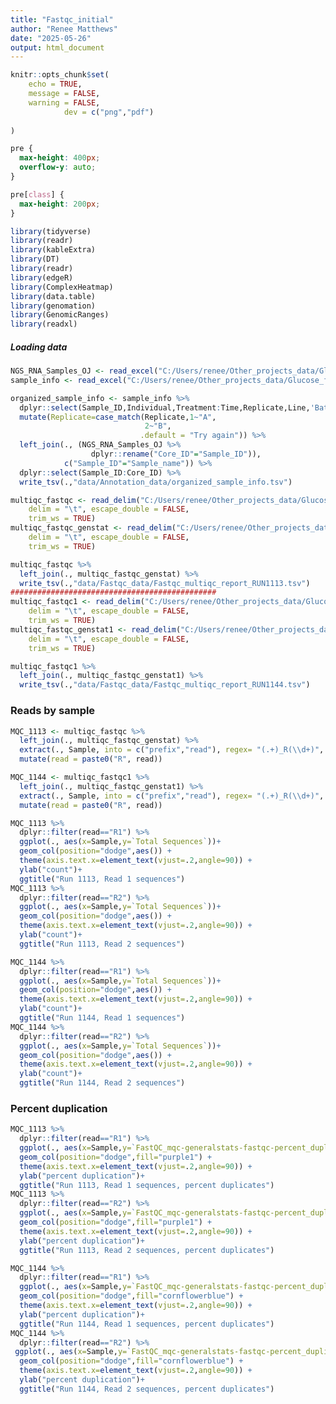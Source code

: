 ```yaml
---
title: "Fastqc_initial"
author: "Renee Matthews"
date: "2025-05-26"
output: html_document
---
```


```r
knitr::opts_chunk$set(
	echo = TRUE,
	message = FALSE,
	warning = FALSE,
			dev = c("png","pdf")
	
)
```

```css
pre {
  max-height: 400px;
  overflow-y: auto;
}

pre[class] {
  max-height: 200px;
}
```

```r
library(tidyverse)
library(readr)
library(kableExtra)
library(DT)
library(readr)
library(edgeR)
library(ComplexHeatmap)
library(data.table)
library(genomation)
library(GenomicRanges)
library(readxl)
```


##### Loading data
```r
NGS_RNA_Samples_OJ <- read_excel("C:/Users/renee/Other_projects_data/Glucose_files/NGS_RNA_Samples_OJ.xlsx")
sample_info <- read_excel("C:/Users/renee/Other_projects_data/Glucose_files/Version5_Glucose_Samples_RNA_extraction_OJ_240905.xlsx")

organized_sample_info <- sample_info %>% 
  dplyr::select(Sample_ID,Individual,Treatment:Time,Replicate,Line,'Batch#') %>% 
  mutate(Replicate=case_match(Replicate,1~"A",
                              2~"B",
                             .default = "Try again")) %>% 
  left_join(., (NGS_RNA_Samples_OJ %>% 
                  dplyr::rename("Core_ID"="Sample_ID")),
            c("Sample_ID"="Sample_name")) %>% 
  dplyr::select(Sample_ID:Core_ID) %>% 
  write_tsv(.,"data/Annotation_data/organized_sample_info.tsv")
```

```r
multiqc_fastqc <- read_delim("C:/Users/renee/Other_projects_data/Glucose_files/fastq_files/Ward_Run1113/multiqc_files/multiqc_data/multiqc_fastqc.txt", 
    delim = "\t", escape_double = FALSE, 
    trim_ws = TRUE)
multiqc_fastqc_genstat <- read_delim("C:/Users/renee/Other_projects_data/Glucose_files/fastq_files/Ward_Run1113/multiqc_files/multiqc_data/multiqc_general_stats.txt", 
    delim = "\t", escape_double = FALSE, 
    trim_ws = TRUE)

multiqc_fastqc %>% 
  left_join(., multiqc_fastqc_genstat) %>% 
  write_tsv(.,"data/Fastqc_data/Fastqc_multiqc_report_RUN1113.tsv")
##############################################
multiqc_fastqc1 <- read_delim("C:/Users/renee/Other_projects_data/Glucose_files/fastq_files/Ward_Run1144_RepeatRun1113/multiqc_files/multiqc_data/multiqc_fastqc.txt", 
    delim = "\t", escape_double = FALSE, 
    trim_ws = TRUE)
multiqc_fastqc_genstat1 <- read_delim("C:/Users/renee/Other_projects_data/Glucose_files/fastq_files/Ward_Run1144_RepeatRun1113/multiqc_files/multiqc_data/multiqc_general_stats.txt", 
    delim = "\t", escape_double = FALSE, 
    trim_ws = TRUE)

multiqc_fastqc1 %>% 
  left_join(., multiqc_fastqc_genstat1) %>% 
  write_tsv(.,"data/Fastqc_data/Fastqc_multiqc_report_RUN1144.tsv")


```
### Reads by sample
```r
MQC_1113 <- multiqc_fastqc %>% 
  left_join(., multiqc_fastqc_genstat) %>% 
  extract(., Sample, into = c("prefix","read"), regex= "(.+)_R(\\d+)", remove=FALSE) %>% 
  mutate(read = paste0("R", read))

MQC_1144 <- multiqc_fastqc1 %>% 
  left_join(., multiqc_fastqc_genstat1) %>% 
  extract(., Sample, into = c("prefix","read"), regex= "(.+)_R(\\d+)", remove=FALSE) %>% 
  mutate(read = paste0("R", read))

MQC_1113 %>% 
  dplyr::filter(read=="R1") %>% 
  ggplot(., aes(x=Sample,y=`Total Sequences`))+
  geom_col(position="dodge",aes()) + 
  theme(axis.text.x=element_text(vjust=.2,angle=90)) +
  ylab("count")+
  ggtitle("Run 1113, Read 1 sequences")
MQC_1113 %>% 
  dplyr::filter(read=="R2") %>% 
  ggplot(., aes(x=Sample,y=`Total Sequences`))+
  geom_col(position="dodge",aes()) + 
  theme(axis.text.x=element_text(vjust=.2,angle=90)) +
  ylab("count")+
  ggtitle("Run 1113, Read 2 sequences")

MQC_1144 %>% 
  dplyr::filter(read=="R1") %>% 
  ggplot(., aes(x=Sample,y=`Total Sequences`))+
  geom_col(position="dodge",aes()) + 
  theme(axis.text.x=element_text(vjust=.2,angle=90)) +
  ylab("count")+
  ggtitle("Run 1144, Read 1 sequences")
MQC_1144 %>% 
  dplyr::filter(read=="R2") %>% 
  ggplot(., aes(x=Sample,y=`Total Sequences`))+
  geom_col(position="dodge",aes()) + 
  theme(axis.text.x=element_text(vjust=.2,angle=90)) +
  ylab("count")+
  ggtitle("Run 1144, Read 2 sequences")

```

### Percent duplication


```r

MQC_1113 %>% 
  dplyr::filter(read=="R1") %>% 
  ggplot(., aes(x=Sample,y=`FastQC_mqc-generalstats-fastqc-percent_duplicates`))+
  geom_col(position="dodge",fill="purple1") + 
  theme(axis.text.x=element_text(vjust=.2,angle=90)) +
  ylab("percent duplication")+
  ggtitle("Run 1113, Read 1 sequences, percent duplicates")
MQC_1113 %>% 
  dplyr::filter(read=="R2") %>% 
  ggplot(., aes(x=Sample,y=`FastQC_mqc-generalstats-fastqc-percent_duplicates`))+
  geom_col(position="dodge",fill="purple1") + 
  theme(axis.text.x=element_text(vjust=.2,angle=90)) +
  ylab("percent duplication")+
  ggtitle("Run 1113, Read 2 sequences, percent duplicates")

MQC_1144 %>% 
  dplyr::filter(read=="R1") %>% 
  ggplot(., aes(x=Sample,y=`FastQC_mqc-generalstats-fastqc-percent_duplicates`))+
  geom_col(position="dodge",fill="cornflowerblue") + 
  theme(axis.text.x=element_text(vjust=.2,angle=90)) +
  ylab("percent duplication")+
  ggtitle("Run 1144, Read 1 sequences, percent duplicates")
MQC_1144 %>% 
  dplyr::filter(read=="R2") %>% 
 ggplot(., aes(x=Sample,y=`FastQC_mqc-generalstats-fastqc-percent_duplicates`))+
  geom_col(position="dodge",fill="cornflowerblue") + 
  theme(axis.text.x=element_text(vjust=.2,angle=90)) +
  ylab("percent duplication")+
  ggtitle("Run 1144, Read 2 sequences, percent duplicates")


```


